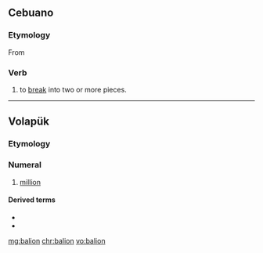 ==Cebuano==

===Etymology===
From {{suffix|bali|on|t1=broken|lang=ceb}}

===Verb===
{{head|ceb|verb}}

# to [[break]] into two or more pieces. 

----

==Volapük==

===Etymology===
{{suffix|bal|ion|lang=vo}}

===Numeral===
{{head|vo|numeral}}

# {{context|cardinal|lang=vo}} [[million]]

====Derived terms====
* {{l|vo|balionan}}
* {{l|vo|balionat}}

[[mg:balion]]
[[chr:balion]]
[[vo:balion]]